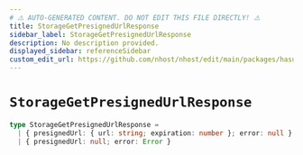 ```yaml
---
# ⚠️ AUTO-GENERATED CONTENT. DO NOT EDIT THIS FILE DIRECTLY! ⚠️
title: StorageGetPresignedUrlResponse
sidebar_label: StorageGetPresignedUrlResponse
description: No description provided.
displayed_sidebar: referenceSidebar
custom_edit_url: https://github.com/nhost/nhost/edit/main/packages/hasura-storage-js/src/packages/hasura-storage-js/src/utils/types.ts#L20
---
```


# `StorageGetPresignedUrlResponse`

```ts
type StorageGetPresignedUrlResponse =
  | { presignedUrl: { url: string; expiration: number }; error: null }
  | { presignedUrl: null; error: Error }
```
